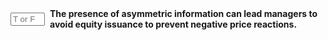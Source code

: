 ::: {.question-block}

<form onsubmit="event.preventDefault(); checkAnswerBox('module9_tf_q46','T')" style="display: flex; align-items: center; gap: 8px;">
  <input type="text" id="module9_tf_q46" name="module9_tf_q46" maxlength="1" placeholder="T or F" style="width: 55px;" data-correct-answer="T" /> 
  <label for="module9_tf_q46"><strong>The presence of asymmetric information can lead managers to avoid equity issuance to prevent negative price reactions.</strong></label>
</form>

<div id="feedback-module9_tf_q46" class="feedback" data-status="" style="display:none;">
TRUE. Due to asymmetric information, issuing equity may signal overvaluation to investors, leading managers to favor debt or internal funding instead.
</div>

:::
